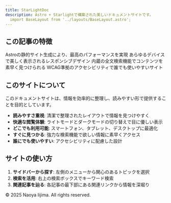 ```yaml
---
title: StarLightDoc
description: Astro + Starlightで構築された美しいドキュメントサイトです。
  import BaseLayout from '../layouts/BaseLayout.astro';
---
```



## この記事の特徴

<CardGrid>
  <Card title="⚡️ 高速" icon="rocket">
    Astroの静的サイト生成により、最高のパフォーマンスを実現
  </Card>
  <Card title="📱 レスポンシブ" icon="mobile">
    あらゆるデバイスで美しく表示されるレスポンシブデザイン
  </Card>
  <Card title="🔍 検索対応" icon="magnifier">
    内蔵の全文検索機能でコンテンツを素早く見つけられる
  </Card>
  <Card title="♿ アクセシブル" icon="heart">
    WCAG準拠のアクセシビリティで誰でも使いやすいサイト
  </Card>
</CardGrid>

## このサイトについて

このドキュメントサイトは、情報を効率的に整理し、読みやすい形で提供することを目的としています。

- **読みやすさ重視**: 清潔で整理されたレイアウトで情報を見つけやすく
- **快適な閲覧体験**: ライトモードとダークモードの切り替えで目に優しい表示
- **どこでも利用可能**: スマートフォン、タブレット、デスクトップに最適化
- **すぐに見つかる**: 強力な検索機能で欲しい情報に素早くアクセス
- **誰にでも使いやすい**: アクセシビリティに配慮した設計

## サイトの使い方

1. **サイドバーから探す**: 左側のメニューから関心のあるトピックを選択
2. **検索を活用**: 右上の検索ボックスでキーワード検索
3. **関連記事を辿る**: 各記事の最下部にある関連リンクから情報を深堀り

© 2025 Naoya Iijima. All rights reserved.